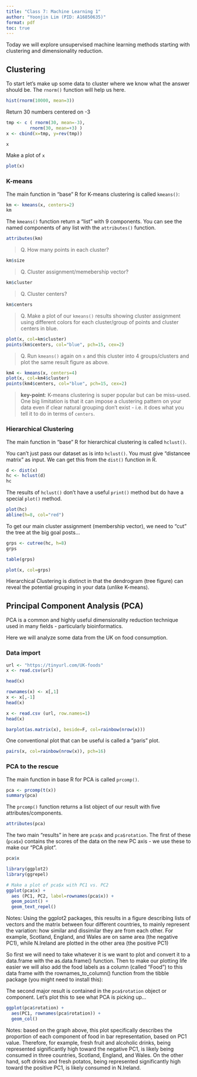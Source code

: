 ```yaml
---
title: "Class 7: Machine Learning 1"
author: "Yoonjin Lim (PID: A16850635)"
format: pdf
toc: true 
---
```


Today we will explore unsupervised machine learning methods starting with clustering and dimensionality reduction. 

## Clustering 

To start let's make up some data to cluster where we know what the answer should be. The `rnorm()` function will help us here. 


```r
hist(rnorm(10000, mean=3))
```

Return 30 numbers centered on -3

```r
tmp <- c ( rnorm(30, mean=-3), 
         rnorm(30, mean=+3) )
x <- cbind(x=tmp, y=rev(tmp))

x
```

Make a plot of `x`

```r
plot(x)
```

### K-means 

The main function in "base" R for K-means clustering is called `kmeans()`:

```r
km <- kmeans(x, centers=2)
km
```
The `kmeans()` function return a "list" with 9 components. You can see the named components of any list with the `attributes()` function. 

```r
attributes(km)
```

> Q. How many points in each cluster? 

```r
km$size
```

> Q. Cluster assignment/memebership vector? 

```r
km$cluster
```

> Q. Cluster centers? 

```r
km$centers
```

> Q. Make a plot of our `kmeans()` results showing cluster assignment using different colors for each cluster/group of points and cluster centers in blue. 

```r
plot(x, col=km$cluster)
points(km$centers, col="blue", pch=15, cex=2)
```

> Q. Run `kmeans()` again on `x` and this cluster into 4 groups/clusters and plot the same result figure as above. 

```r
km4 <- kmeans(x, centers=4)
plot(x, col=km4$cluster)
points(km4$centers, col="blue", pch=15, cex=2)
```

> **key-point**: K-means clustering is super popular but can be miss-used. One big limitation is that it can impose a clustering pattern on your data even if clear natural grouping don't exist - i.e. it does what you tell it to do in terms of `centers`. 


### Hierarchical Clustering

The main function in "base" R for hierarchical clustering is called `hclust()`. 

You can't just pass our dataset as is into `hclust()`. You must give "distancee matrix" as input. We can get this from the `dist()` function in R. 

```r
d <- dist(x)
hc <- hclust(d)
hc
```

The results of `hclust()` don't have a useful `print()` method but do have a special `plot()` method. 


```r
plot(hc)
abline(h=8, col="red")
```

To get our main cluster assignment (membership vector), we need to "cut" the tree at the big goal posts... 

```r
grps <- cutree(hc, h=8)
grps
```


```r
table(grps)
```

```r
plot(x, col=grps)
```

Hierarchical Clustering is distinct in that the dendrogram (tree figure) can reveal the potential grouping in your data (unlike K-means). 

## Principal Component Analysis (PCA)

PCA is a common and highly useful dimensionality reduction technique used in many fields - particularly bioinformatics. 

Here we will analyze some data from the UK on food consumption. 

### Data import 

```r
url <- "https://tinyurl.com/UK-foods"
x <- read.csv(url)

head(x)
```

```r
rownames(x) <- x[,1]
x <- x[,-1]
head(x)
```

```r
x <- read.csv (url, row.names=1)
head(x)
```

```r
barplot(as.matrix(x), beside=F, col=rainbow(nrow(x)))
```

One conventional plot that can be useful is called a "paris" plot. 

```r
pairs(x, col=rainbow(nrow(x)), pch=16)
```

### PCA to the rescue 

The main function in base R for PCA is called `prcomp()`. 

```r
pca <- prcomp(t(x)) 
summary(pca)
```

The `prcomp()` function returns a list object of our result with five attributes/components. 


```r
attributes(pca)
```

The two main "results" in here are `pca$x` and `pca$rotation`. The first of these (`pca$x`) contains the scores of the data on the new PC axis - we use these to make our "PCA plot". 

```r
pca$x
```

```r
library(ggplot2)
library(ggrepel)

# Make a plot of pca$x with PC1 vs. PC2
ggplot(pca$x) + 
  aes (PC1, PC2, label=rownames(pca$x)) +
  geom_point() + 
  geom_text_repel()
```

Notes: Using the ggplot2 packages, this results in a figure describing lists of vectors and the matrix between four different countries, to mainly represent the variation: how similar and dissimilar they are from each other. For example, Scotland, England, and Wales are on same area (the negative PC1), while N.Ireland are plotted in the other area (the positive PC1)

So first we will need to take whatever it is we want to plot and convert it to a data.frame with the as.data.frame() function. Then to make our plotting life easier we will also add the food labels as a column (called “Food”) to this data frame with the rownames_to_column() function from the tibble package (you might need to install this):

The second major result is contained in the `pca$rotation` object or component. Let's plot this to see what PCA is picking up... 

```r
ggplot(pca$rotation) +
  aes(PC1, rownames(pca$rotation)) + 
  geom_col()
```

Notes: based on the graph above, this plot specifically describes the proportion of each component of food in bar representation, based on PC1 value. Therefore, for example, fresh fruit and alcoholic drinks, being represented significantly high toward the negative PC1, is likely being consumed in three countries, Scotland, England, and Wales. On the other hand, soft drinks and fresh potatos, being represented significantly high toward the positive PC1, is likely consumed in N.Ireland.     
